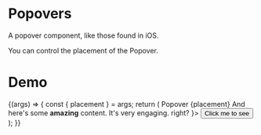 <!-- Popover.mdx -->

<Meta
    title="Bootstrap/Components/Popover"
    component={Popover}
/>

# Popovers
A popover component, like those found in iOS.

You can control the placement of the Popover.

<Canvas isColumn>
    <Story name="Top" story={stories.Top} />
    <Story name="Right" story={stories.Right} />
    <Story name="Left" story={stories.Left} />
    <Story name="Bottom" story={stories.Bottom} />
</Canvas>

# Demo
<Canvas>
    <Story name="Demo"
           args={{
               placement: 'right',
               id: 'popover-basic'
           }}>
        {(args) => {
            const { placement } = args;
            return (
                <OverlayTrigger trigger="click" placement={placement} overlay={
                    <Popover {...args}>
                        <Popover.Header as="h3">Popover {placement}</Popover.Header>
                        <Popover.Body>
                            And here's some <strong>amazing</strong> content. It's very engaging.
                            right?
                        </Popover.Body>
                    </Popover>
                }>
                    <Button variant="primary">Click me to see</Button>
                </OverlayTrigger>
            );
        }}
    </Story>
</Canvas>

<ArgsTable story="Demo" />
